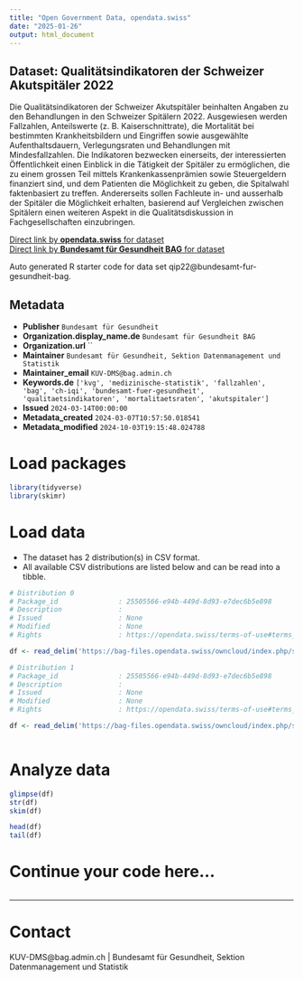 ```yaml
---
title: "Open Government Data, opendata.swiss"
date: "2025-01-26"
output: html_document
---
```


## Dataset: Qualitätsindikatoren der Schweizer Akutspitäler 2022

Die Qualitätsindikatoren der Schweizer Akutspitäler beinhalten Angaben zu den Behandlungen in den Schweizer Spitälern 2022. Ausgewiesen werden Fallzahlen, Anteilswerte (z. B. Kaiserschnittrate), die Mortalität bei bestimmten Krankheitsbildern und Eingriffen sowie ausgewählte Aufenthaltsdauern, Verlegungsraten und Behandlungen mit Mindesfallzahlen.
Die Indikatoren bezwecken einerseits, der interessierten Öffentlichkeit einen Einblick in die Tätigkeit der Spitäler zu ermöglichen, die zu einem grossen Teil mittels Krankenkassenprämien sowie Steuergeldern finanziert sind, und dem Patienten die Möglichkeit zu geben, die Spitalwahl faktenbasiert zu treffen. Andererseits sollen Fachleute in- und ausserhalb der Spitäler die Möglichkeit erhalten, basierend auf Vergleichen zwischen Spitälern einen weiteren Aspekt in die Qualitätsdiskussion in Fachgesellschaften einzubringen.

[Direct link by **opendata.swiss** for dataset](https://opendata.swiss/de/dataset/qualitatsindikatoren-der-schweizer-akutspitaler-2022)<br>
[Direct link by **Bundesamt für Gesundheit BAG** for dataset](http://www.bag.admin.ch/qiss)

Auto generated R starter code for data set qip22@bundesamt-fur-gesundheit-bag.

## Metadata

- **Publisher** `Bundesamt für Gesundheit`
- **Organization.display_name.de** `Bundesamt für Gesundheit BAG`
- **Organization.url** ``
- **Maintainer** `Bundesamt für Gesundheit, Sektion Datenmanagement und Statistik`
- **Maintainer_email** `KUV-DMS@bag.admin.ch`
- **Keywords.de** `['kvg', 'medizinische-statistik', 'fallzahlen', 'bag', 'ch-iqi', 'bundesamt-fuer-gesundheit', 'qualitaetsindikatoren', 'mortalitaetsraten', 'akutspitaler']`
- **Issued** `2024-03-14T00:00:00`
- **Metadata_created** `2024-03-07T10:57:50.018541`
- **Metadata_modified** `2024-10-03T19:15:48.024788`


# Load packages

```r

library(tidyverse)
library(skimr)

```

# Load data

-   The dataset has 2 distribution(s) in CSV format.
-   All available CSV distributions are listed below and can be read into a tibble.

```r

# Distribution 0
# Package_id               : 25505566-e94b-449d-8d93-e7dec6b5e898
# Description              : 
# Issued                   : None
# Modified                 : None
# Rights                   : https://opendata.swiss/terms-of-use#terms_by

df <- read_delim('https://bag-files.opendata.swiss/owncloud/index.php/s/y24t7xK3GtW9g6j')

# Distribution 1
# Package_id               : 25505566-e94b-449d-8d93-e7dec6b5e898
# Description              : 
# Issued                   : None
# Modified                 : None
# Rights                   : https://opendata.swiss/terms-of-use#terms_by

df <- read_delim('https://bag-files.opendata.swiss/owncloud/index.php/s/94J4Hqr9s2KwGH6')



```

# Analyze data

```r

glimpse(df)
str(df)
skim(df)

head(df)
tail(df)

```

# Continue your code here...

```r

```

------------------------------------------------------------------------

# Contact

KUV-DMS@bag.admin.ch | Bundesamt für Gesundheit, Sektion Datenmanagement und Statistik
